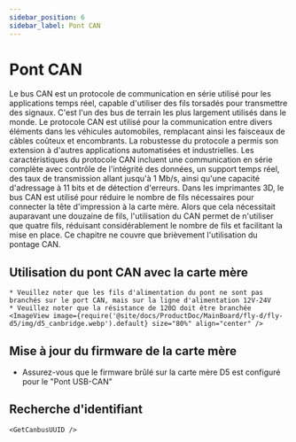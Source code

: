 ```yaml
---
sidebar_position: 6
sidebar_label: Pont CAN
---
```






# Pont CAN

Le bus CAN est un protocole de communication en série utilisé pour les applications temps réel, capable d'utiliser des fils torsadés pour transmettre des signaux. C'est l'un des bus de terrain les plus largement utilisés dans le monde. Le protocole CAN est utilisé pour la communication entre divers éléments dans les véhicules automobiles, remplacant ainsi les faisceaux de câbles coûteux et encombrants. La robustesse du protocole a permis son extension à d'autres applications automatisées et industrielles. Les caractéristiques du protocole CAN incluent une communication en série complète avec contrôle de l'intégrité des données, un support temps réel, des taux de transmission allant jusqu'à 1 Mb/s, ainsi qu'une capacité d'adressage à 11 bits et de détection d'erreurs.
Dans les imprimantes 3D, le bus CAN est utilisé pour réduire le nombre de fils nécessaires pour connecter la tête d'impression à la carte mère. Alors que cela nécessitait auparavant une douzaine de fils, l'utilisation du CAN permet de n'utiliser que quatre fils, réduisant considérablement le nombre de fils et facilitant la mise en place.
Ce chapitre ne couvre que brièvement l'utilisation du pontage CAN.

## Utilisation du pont CAN avec la carte mère

    * Veuillez noter que les fils d'alimentation du pont ne sont pas branchés sur le port CAN, mais sur la ligne d'alimentation 12V-24V
    * Veuillez noter que la résistance de 120Ω doit être branchée
    <ImageView image={require('@site/docs/ProductDoc/MainBoard/fly-d/fly-d5/img/d5_canbridge.webp').default} size="80%" align="center" />

## Mise à jour du firmware de la carte mère

* Assurez-vous que le firmware brûlé sur la carte mère D5 est configuré pour le "Pont USB-CAN"

## Recherche d'identifiant

    <GetCanbusUUID />
